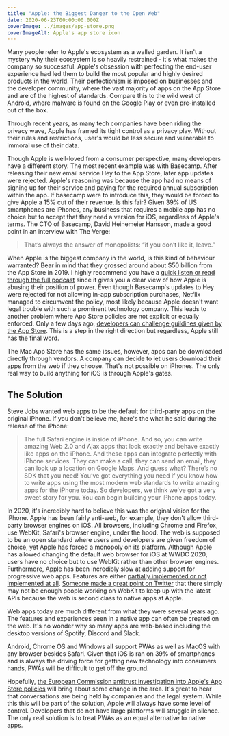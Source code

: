 ```yaml
---
title: "Apple: the Biggest Danger to the Open Web"
date: 2020-06-23T00:00:00.000Z
coverImage: ../images/app-store.png
coverImageAlt: Apple's app store icon
---
```


Many people refer to Apple's ecosystem as a walled garden. It isn't a mystery why their ecosystem is so heavily restrained - it's what makes the company so successful. Apple's obsession with perfecting the end-user experience had led them to build the most popular and highly desired products in the world. Their perfectionism is imposed on businesses and the developer community, where the vast majority of apps on the App Store and are of the highest of standards. Compare this to the wild west of Android, where malware is found on the Google Play or even pre-installed out of the box.

Through recent years, as many tech companies have been riding the privacy wave, Apple has framed its tight control as a privacy play. Without their rules and restrictions, user's would be less secure and vulnerable to immoral use of their data.

Though Apple is well-loved from a consumer perspective, many developers have a different story. The most recent example was with Basecamp. After releasing their new email service Hey to the App Store, later app updates were rejected. Apple's reasoning was because the app had no means of signing up for their service and paying for the required annual subscription within the app. If basecamp were to introduce this, they would be forced to give Apple a 15% cut of their revenue. Is this fair? Given 39% of US smartphones are iPhones, any business that requires a mobile app has no choice but to accept that they need a version for iOS, regardless of Apple's terms. The CTO of Basecamp, David Heinemeier Hansson, made a good point in an interview with The Verge:

> That’s always the answer of monopolists: “if you don’t like it, leave.”

When Apple is the biggest company in the world, is this kind of behaviour warranted? Bear in mind that they grossed around about \$50 billion from the App Store in 2019. I highly recommend you have a [quick listen or read through the full podcast](https://www.theverge.com/2020/6/18/21295778/apple-app-store-hey-email-fees-policies-antitrust-wwdc-2020) since it gives you a clear view of how Apple is abusing their position of power. Even though Basecamp's updates to Hey were rejected for not allowing in-app subscription purchases, Netflix managed to circumvent the policy, most likely because Apple doesn't want legal trouble with such a prominent technology company. This leads to another problem where App Store policies are not explicit or equally enforced. Only a few days ago, [developers can challenge guildines given by the App Store](https://www.apple.com/newsroom/2020/06/apple-reveals-new-developer-technologies-to-foster-the-next-generation-of-apps/). This is a step in the right direction but regardless, Apple still has the final word.

The Mac App Store has the same issues, however, apps can be downloaded directly through vendors. A company can decide to let users download their apps from the web if they choose. That's not possible on iPhones. The only real way to build anything for iOS is through Apple's gates.

## The Solution

Steve Jobs wanted web apps to be the default for third-party apps on the original iPhone. If you don't believe me, here's the what he said during the release of the iPhone:

> The full Safari engine is inside of iPhone. And so, you can write amazing Web 2.0 and Ajax apps that look exactly and behave exactly like apps on the iPhone. And these apps can integrate perfectly with iPhone services. They can make a call, they can send an email, they can look up a location on Google Maps. And guess what? There’s no SDK that you need! You’ve got everything you need if you know how to write apps using the most modern web standards to write amazing apps for the iPhone today. So developers, we think we’ve got a very sweet story for you. You can begin building your iPhone apps today.

In 2020, it's incredibly hard to believe this was the original vision for the iPhone. Apple has been fairly anti-web, for example, they don't allow third-party browser engines on iOS. All browsers, including Chrome and Firefox, use WebKit, Safari's browser engine, under the hood. The web is supposed to be an open standard where users and developers are given freedom of choice, yet Apple has forced a monopoly on its platform. Although Apple has allowed changing the default web browser for iOS at WWDC 2020, users have no choice but to use WebKit rather than other browser engines. Furthermore, Apple has been incredibly slow at adding support for progressive web apps. Features are either [partially implemented or not implemented at all](https://caniuse.com/#feat=web-app-manifest). [Someone made a great point on Twitter](https://twitter.com/WebReflection/status/1277649922301595649) that there simply may not be enough people working on WebKit to keep up with the latest APIs because the web is second class to native apps at Apple.

Web apps today are much different from what they were several years ago. The features and experiences seen in a native app can often be created on the web. It's no wonder why so many apps are web-based including the desktop versions of Spotify, Discord and Slack.

Android, Chrome OS and Windows all support PWAs as well as MacOS with any browser besides Safari. Given that iOS is ran on 39% of smartphones and is always the driving force for getting new technology into consumers hands, PWAs will be difficult to get off the ground.

Hopefully, [the European Commission antitrust investigation into Apple's App Store policies](https://ec.europa.eu/commission/presscorner/detail/en/ip_20_1073) will bring about some change in the area. It's great to hear that conversations are being held by companies and the legal system. While this this will be part of the solution, Apple will always have some level of control. Developers that do not have large platforms will struggle in silence. The only real solution is to treat PWAs as an equal alternative to native apps.
